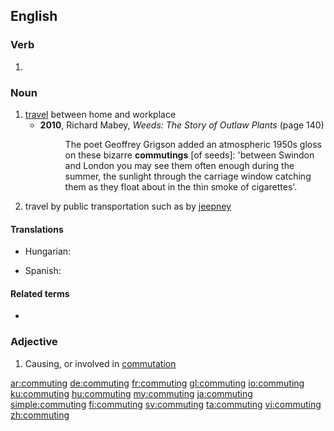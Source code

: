 ==English==

===Verb===
{{head|en|present participle}}

# {{present participle of|commute|lang=en|nocat=1}}

===Noun===
{{wikipedia}}
{{en-noun|-|s}}

# [[travel]] between home and workplace
#* '''2010''', Richard Mabey, ''Weeds: The Story of Outlaw Plants'' (page 140)
#*: The poet Geoffrey Grigson added an atmospheric 1950s gloss on these bizarre '''commutings''' [of seeds]: 'between Swindon and London you may see them often enough during the summer, the sunlight through the carriage window catching them as they float about in the thin smoke of cigarettes'.
# {{lb|en|Philippines}} travel by public transportation such as by [[jeepney]]

====Translations====
{{trans-top|travel between home and workplace}}
* Hungarian: {{t+|hu|ingázás}}
{{trans-mid}}
* Spanish: {{t+|es|conmutaje}}
{{trans-bottom}}

====Related terms====
* {{l|en|commuter}}

===Adjective===
{{en-adj|-}}

# Causing, or involved in [[commutation]]

[[ar:commuting]]
[[de:commuting]]
[[fr:commuting]]
[[gl:commuting]]
[[io:commuting]]
[[ku:commuting]]
[[hu:commuting]]
[[my:commuting]]
[[ja:commuting]]
[[simple:commuting]]
[[fi:commuting]]
[[sv:commuting]]
[[ta:commuting]]
[[vi:commuting]]
[[zh:commuting]]